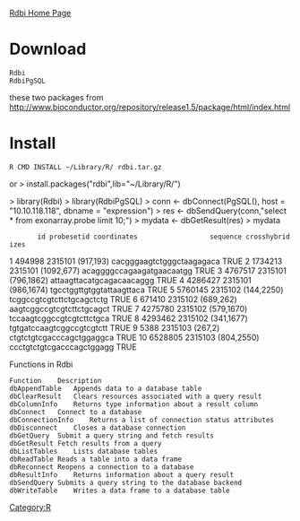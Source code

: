 [http://rdbi.sourceforge.net/ Rdbi Home Page]

= Download =
 Rdbi
 RdbiPgSQL
these two packages from http://www.bioconductor.org/repository/release1.5/package/html/index.html

= Install =
 R CMD INSTALL ~/Library/R/ rdbi.tar.gz
or
<R>
> install.packages("rdbi",lib="~/Library/R/")

> library(Rdbi)
> library(RdbiPgSQL)
> conn <- dbConnect(PgSQL(), host = "10.10.118.118", dbname = "expression")
> res <- dbSendQuery(conn,"select * from exonarray.probe limit 10;")
> mydata <- dbGetResult(res)
> mydata
        id probesetid coordinates                  sequence crosshybridizes
1   494998    2315101   (917,193) cacgggaagtctgggctaagagaca            TRUE
2  1734213    2315101  (1092,677) acaggggccagaagatgaacaatgg            TRUE
3  4767517    2315101  (796,1862) attaagttacatgcagacaacaggg            TRUE
4  4286427    2315101  (986,1674) tgcctggttgtggtattaagttaca            TRUE
5  5760145    2315102  (144,2250) tcggccgtcgtcttctgcagctctg            TRUE
6   671410    2315102   (689,262) aagtcggccgtcgtcttctgcagct            TRUE
7  4275780    2315102  (579,1670) tccaagtcggccgtcgtcttctgca            TRUE
8  4293462    2315102  (341,1677) tgtgatccaagtcggccgtcgtctt            TRUE
9     5388    2315103     (267,2) ctgtctgtcgacccagctggaggca            TRUE
10 6528805    2315103  (804,2550) ccctgtctgtcgacccagctggagg            TRUE
</R>


Functions in Rdbi
<pre>
Function	Description
dbAppendTable	Appends data to a database table
dbClearResult	Clears resources associated with a query result
dbColumnInfo	Returns type information about a result column
dbConnect	Connect to a database
dbConnectionInfo	Returns a list of connection status attributes
dbDisconnect	Closes a database connection
dbGetQuery	Submit a query string and fetch results
dbGetResult	Fetch results from a query
dbListTables	Lists database tables
dbReadTable	Reads a table into a data frame
dbReconnect	Reopens a connection to a database
dbResultInfo	Returns information about a query result
dbSendQuery	Submits a query string to the database backend
dbWriteTable	Writes a data frame to a database table
</pre>

[[Category:R]]